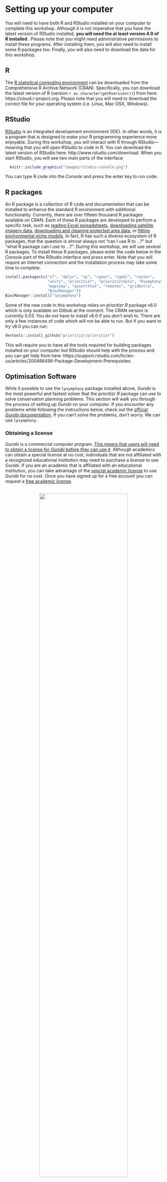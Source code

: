 # Setting up your computer {#setup}

You will need to have both R and RStudio installed on your computer to complete this workshop. Although it is not imperative that you have the latest version of RStudio installed, **you will need the at least version 4.0 of R installed **. Please note that you might need administrative permissions to install these programs. After installing them, you will also need to install some R packages too. Finally, you will also need to download the data for this workshop.

## R {#r}

The [R statistical computing environment](https://www.r-project.org) can be downloaded from the Comprehensive R Archive Network (CRAN). Specifically, you can download the latest version of R (version `r as.character(getRversion())`) from here: https://cloud.r-project.org. Please note that you will need to download the correct file for your operating system (i.e. Linux, Mac OSX, Windows).

## RStudio {#rstudio}

[RStudio](https://www.rstudio.com) is an integrated development environment (IDE). In other words, it is a program that is designed to make your R programming experience more enjoyable. During this workshop, you will interact with R through RStudio---meaning that you will open RStudio to code in R. You can download the latest version of RStudio here: http://www.rstudio.com/download. When you start RStudio, you will see two main parts of the interface:
  
```r
  knitr::include_graphics("images/rstudio-console.png")
```

You can type R code into the _Console_ and press the enter key to run code.

## R packages {#r-packages}

An R package is a collection of R code and documentation that can be installed to enhance the standard R environment with additional functionality. Currently, there are over fifteen thousand R packages available on CRAN. Each of these R packages are developed to perform a specific task, such as [reading Excel spreadsheets](https://cran.r-project.org/web/packages/readxl/index.html), [downloading satellite imagery data](https://cran.r-project.org/web/packages/MODIStsp/index.html), [downloading and cleaning protected area data](https://cran.r-project.org/web/packages/wdpar/index.html), or [fitting environmental niche models](https://cran.r-project.org/web/packages/ENMeval/index.html). In fact, R has such a diverse ecosystem of R packages, that the question is almost always not "can I use R to ...?" but "what R package can I use to ...?". During this workshop, we will use several R packages. To install these R packages, please enter the code below in the _Console_ part of the RStudio interface and press enter. Note that you will require an Internet connection and the installation process may take some time to complete.

```r
install.packages(c("sf", "dplyr", "sp", "rgeos", "rgdal", "raster",
                   "units", "prioritizr", "prioritizrdata", "Rsymphony",
                   "mapview", "assertthat", "remotes", "gridExtra",
                   "BiocManager"))
BiocManager::install("lpsymphony")
```

Some of the new code in this workshop relies on _prioritizr R_ package v6.0 which is only available on Github at the moment. The CRAN version is currently 5.03. You do not have to install v6.0 if you don't wish to. There are only a few instances of code which will not be able to run. But if you want to try v6.0 you can run:
```r
devtools::install_github("prioritizr/prioritizr")
```

This will require you to have all the tools required for building packages installed on your computer but RStudio should help with the process and you can get help from here: https://support.rstudio.com/hc/en-us/articles/200486498-Package-Development-Prerequisites.

## Optimisation Software
While it possible to use the `lpsymphony` package installed above, _Gurobi_ is the most powerful and fastest solver that the _prioritizr R_ package can use to solve conservation planning problems. This section will walk you through the process of setting up _Gurobi_ on your computer. If you encounter any problems while following the instructions below, check out the [official _Gurobi_ documentation](https://www.gurobi.com/documentation/). If you can't solve the problems, don't worry. We can use `lpsymphony`.

### Obtaining a license

_Gurobi_ is a commercial computer program. [This means that users will need to obtain a license for _Gurobi_ before they can use it](https://www.gurobi.com/products/licensing-pricing/licensing-overview). Although academics can obtain a special license at no cost, individuals that are not affiliated with a recognized educational institution may need to purchase a license to use _Gurobi_. If you are an academic that is affiliated with an educational institution, you can take advantage of the [special academic license](https://www.gurobi.com/downloads/end-user-license-agreement-academic/) to use _Gurobi_ for no cost. Once you have signed up for a free account you can request a [free academic license](https://www.gurobi.com/downloads/end-user-license-agreement-academic/).

<br><center>![](images/free-academic-license-page.png){ width=75% }</center><br>

Once you accept the Terms Of Service you can generate a license.

<br><center>![](images/actual-license.png){ width=75% }</center><br>

Now, copy and save the `grbgetkey XXXXXXXX-XXXX-XXXX-XXXX-XXXXXXXXXXXX` command for later use.

### Downloading the _Gurobi_ software suite

After obtaining a license, you will need to download a copy of the _Gurobi_ installer to your computer. To achieve this, visit the [_Gurobi_ downloads web page](https://www.gurobi.com/downloads/gurobi-optimizer) and download the correct version of the installer for your operating system.

### Software installation

The installation process for the _Gurobi_ software suite depends on the type of operating system you have installed on your computer. Fortunately, _Gurobi_ provide platform-specific ["Quick Start Guides"](https://www.gurobi.com/documentation/) for [Windows](https://www.gurobi.com/documentation/8.1/quickstart_windows/software_installation_guid.html#section:Installation), [Mac OSX](https://www.gurobi.com/documentation/8.1/quickstart_mac/software_installation_guid.html), and [Linux](https://www.gurobi.com/documentation/8.1/quickstart_linux/software_installation_guid.html) systems that should help with this. Briefly, on Windows and Mac systems, you just need to double-click on the _Gurobi_ installer, follow the prompts, and the installer will take care of rest. 

After installing the _Gurobi_ software suite on your computer, you will need to activate your license.

### License activation

Now we will activate the _Gurobi_ software using the license you downloaded earlier. Please note that the correct set of instructions depends on your system and license. In most cases, you should follow the instructions in the "Local license activation". If, and only if, you are activating a special Academic license on a networked computer that is not connected to your university's network (e.g. a cloud-based system), then please follow the instructions below in the "Cloud license activation over SSH" section.

### Local license activation

To activate the license, simply copy and paste the `grbgetkey` command into your computer's command prompt or terminal (note that Windows users can open the command prompt by typing `cmd` in the search box and pressing the `enter` key). After running the `grbgetkey` command with the correct license code, you should see output that looks something like that in the screen shot below.

<br><center>![](images/cmd-windows-success.png){ width=75% }</center><br>

### Install gurobi R
To install the R package, instructions can be found [here](https://www.gurobi.com/documentation/9.1/refman/ins_the_r_package.html). Briefly you can install it by substituting `<R-package-file>` in the code below for the location of the Gurobi software on your computer.
```r
install.packages('<R-package-file>', repos=NULL)

# For a Mac it would be:
install.packages("/Library/gurobi911/mac64/R/gurobi_9.1-1_R_4.0.2.tgz", repos = NULL)
```
Depending on your local R environment you might need to install the R package slam. To do this, you should issue the following command within R:
```r
install.packages('slam')
```
